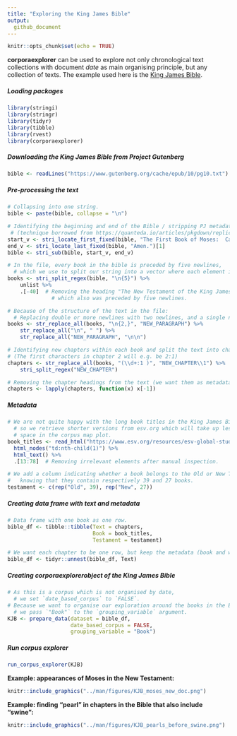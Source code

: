 ```yaml
---
title: "Exploring the King James Bible"
output: 
  github_document
---
```


```r
knitr::opts_chunk$set(echo = TRUE)
```

**corporaexplorer** can be used to explore
not only chronological text collections with document *date* as main organising principle,
but any collection of texts.
The example used here is the [King James Bible](https://en.wikipedia.org/wiki/King_James_Version).

##### Loading packages
```r
library(stringi)
library(stringr)
library(tidyr)
library(tibble)
library(rvest)
library(corporaexplorer)
```

##### Downloading the King James Bible from Project Gutenberg
```r
bible <- readLines("https://www.gutenberg.org/cache/epub/10/pg10.txt")
```

##### Pre-processing the text
```r
# Collapsing into one string.
bible <- paste(bible, collapse = "\n")

# Identifying the beginning and end of the Bible / stripping PJ metadata
 # (technique borrowed from https://quanteda.io/articles/pkgdown/replication/digital-humanities.html).
start_v <- stri_locate_first_fixed(bible, "The First Book of Moses:  Called Genesis")[1]
end_v <- stri_locate_last_fixed(bible, "Amen.")[1]
bible <- stri_sub(bible, start_v, end_v)

# In the file, every book in the bible is preceded by five newlines,
  # which we use to split our string into a vector where each element is a book.
books <- stri_split_regex(bible, "\n{5}") %>%
    unlist %>%
    .[-40]  # Removing the heading "The New Testament of the King James Bible",
              # which also was preceded by five newlines.

# Because of the structure of the text in the file:
  # Replacing double or more newlines with two newlines, and a single newline with space.
books <- str_replace_all(books, "\n{2,}", "NEW_PARAGRAPH") %>%
    str_replace_all("\n", " ") %>%
    str_replace_all("NEW_PARAGRAPH", "\n\n")

# Identifying new chapters within each book and split the text into chapters.
# (The first characters in chapter 2 will e.g. be 2:1)
chapters <- str_replace_all(books, "(\\d+:1 )", "NEW_CHAPTER\\1") %>%
    stri_split_regex("NEW_CHAPTER")

# Removing the chapter headings from the text (we want them as metadata).
chapters <- lapply(chapters, function(x) x[-1])
```

##### Metadata
```r
# We are not quite happy with the long book titles in the King James Bible,
  # so we retrieve shorter versions from esv.org which will take up less
  # space in the corpus map plot.
book_titles <- read_html("https://www.esv.org/resources/esv-global-study-bible/list-of-abbreviations") %>%
  html_nodes("td:nth-child(1)") %>%
  html_text() %>%
  .[13:78]  # Removing irrelevant elements after manual inspection.

# We add a column indicating whether a book belongs to the Old or New Testament,
#   knowing that they contain respectively 39 and 27 books.
testament <- c(rep("Old", 39), rep("New", 27))
```

##### Creating data frame with text and metadata
```r
# Data frame with one book as one row.
bible_df <- tibble::tibble(Text = chapters,
                           Book = book_titles,
                           Testament = testament)

# We want each chapter to be one row, but keep the metadata (book and which testament).
bible_df <- tidyr::unnest(bible_df, Text)
```

##### Creating corporaexplorerobject of the King James Bible
```r
# As this is a corpus which is not organised by date,
  # we set `date_based_corpus` to `FALSE`.
# Because we want to organise our exploration around the books in the Bible,
  # we pass `"Book"` to the `grouping_variable` argument.
KJB <- prepare_data(dataset = bible_df,
                    date_based_corpus = FALSE,
                    grouping_variable = "Book")
```

##### Run corpus explorer
```r
run_corpus_explorer(KJB)
```


**Example: appearances of Moses in the New Testament:**
```r
knitr::include_graphics("../man/figures/KJB_moses_new_doc.png")
```


**Example: finding "pearl" in chapters in the Bible that also include "swine":**
```r
knitr::include_graphics("../man/figures/KJB_pearls_before_swine.png")
```
